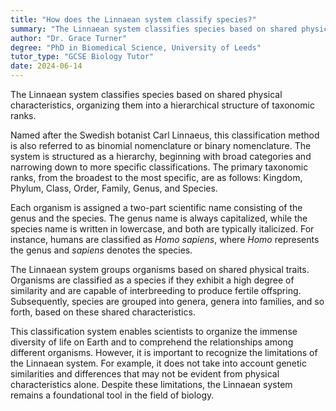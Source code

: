 ```yaml
---
title: "How does the Linnaean system classify species?"
summary: "The Linnaean system classifies species based on shared physical characteristics into a hierarchy of taxonomic ranks."
author: "Dr. Grace Turner"
degree: "PhD in Biomedical Science, University of Leeds"
tutor_type: "GCSE Biology Tutor"
date: 2024-06-14
---
```


The Linnaean system classifies species based on shared physical characteristics, organizing them into a hierarchical structure of taxonomic ranks.

Named after the Swedish botanist Carl Linnaeus, this classification method is also referred to as binomial nomenclature or binary nomenclature. The system is structured as a hierarchy, beginning with broad categories and narrowing down to more specific classifications. The primary taxonomic ranks, from the broadest to the most specific, are as follows: Kingdom, Phylum, Class, Order, Family, Genus, and Species.

Each organism is assigned a two-part scientific name consisting of the genus and the species. The genus name is always capitalized, while the species name is written in lowercase, and both are typically italicized. For instance, humans are classified as $Homo\ sapiens$, where $Homo$ represents the genus and $sapiens$ denotes the species.

The Linnaean system groups organisms based on shared physical traits. Organisms are classified as a species if they exhibit a high degree of similarity and are capable of interbreeding to produce fertile offspring. Subsequently, species are grouped into genera, genera into families, and so forth, based on these shared characteristics.

This classification system enables scientists to organize the immense diversity of life on Earth and to comprehend the relationships among different organisms. However, it is important to recognize the limitations of the Linnaean system. For example, it does not take into account genetic similarities and differences that may not be evident from physical characteristics alone. Despite these limitations, the Linnaean system remains a foundational tool in the field of biology.
    